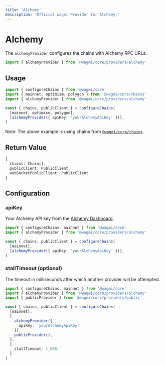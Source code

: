 ```yaml
---
title: 'Alchemy'
description: 'Official wagmi Provider for Alchemy.'
---
```



# Alchemy

The `alchemyProvider` configures the chains with Alchemy RPC URLs.

```ts
import { alchemyProvider } from '@wagmi/core/providers/alchemy'
```

## Usage

```ts
import { configureChains } from '@wagmi/core'
import { mainnet, optimism, polygon } from '@wagmi/core/chains'
import { alchemyProvider } from '@wagmi/core/providers/alchemy'

const { chains, publicClient } = configureChains(
  [mainnet, optimism, polygon],
  [alchemyProvider({ apiKey: 'yourAlchemyApiKey' })],
)
```

Note: The above example is using chains from [`@wagmi/core/chains`](/core/chains#wagmicorechains).

## Return Value

```ts
{
  chains: Chain[],
  publicClient: PublicClient,
  webSocketPublicClient: PublicClient
}
```

## Configuration

### apiKey

Your Alchemy API key from the [Alchemy Dashboard](https://dashboard.alchemyapi.io/).

```ts {6}
import { configureChains, mainnet } from '@wagmi/core'
import { alchemyProvider } from '@wagmi/core/providers/alchemy'

const { chains, publicClient } = configureChains(
  [mainnet],
  [alchemyProvider({ apiKey: 'yourAlchemyApiKey' })],
)
```

### stallTimeout (optional)

The timeout in milliseconds after which another provider will be attempted.

```ts {10}
import { configureChains, mainnet } from '@wagmi/core'
import { alchemyProvider } from '@wagmi/core/providers/alchemy'
import { publicProvider } from '@wagmi/core/providers/public'

const { chains, publicClient } = configureChains(
  [mainnet],
  [
    alchemyProvider({
      apiKey: 'yourAlchemyApiKey'
    }),
    publicProvider(),
  ],
  {
    stallTimeout: 1_000,
  }
)
```
